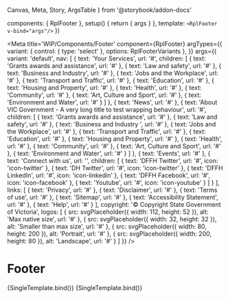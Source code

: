   Canvas,
  Meta,
  Story,
  ArgsTable
} from '@storybook/addon-docs'

  components: { RplFooter },
  setup() {
    return { args }
  },
  template: `<RplFooter v-bind="args"/>`
})

<Meta
  title='WIP/Components/Footer'
  component={RplFooter}
  argTypes={{
    variant: {
      control: { type: 'select' },
      options: RplFooterVariants
    },
  }}
  args={{
  variant: 'default',
  nav: [
    {
      text: 'Your Services',
      url: '#',
      children: [
        {
          text: 'Grants awards and assistance',
          url: '#'
        },
        {
          text: 'Law and safety',
          url: '#'
        },
        {
          text: 'Business and Industry',
          url: '#'
        },
        {
          text: 'Jobs and the Workplace',
          url: '#'
        },
        {
          text: 'Transport and Traffic',
          url: '#'
        },
        {
          text: 'Education',
          url: '#'
        },
        {
          text: 'Housing and Property',
          url: '#'
        },
        {
          text: 'Health',
          url: '#'
        },
        {
          text: 'Community',
          url: '#'
        },
        {
          text: 'Art, Culture and Sport',
          url: '#'
        },
        {
          text: 'Environment and Water',
          url: '#'
        }
      ]
    },
    {
      text: 'News',
      url: '#'
    },
    {
      text: 'About VIC Government - A very long title to test wrapping behaviour',
      url: '#',
      children: [
        {
          text: 'Grants awards and assistance',
          url: '#'
        },
        {
          text: 'Law and safety',
          url: '#'
        },
        {
          text: 'Business and Industry ',
          url: '#'
        },
        {
          text: 'Jobs and the Workplace',
          url: '#'
        },
        {
          text: 'Transport and Traffic',
          url: '#'
        },
        {
          text: 'Education',
          url: '#'
        },
        {
          text: 'Housing and Property',
          url: '#'
        },
        {
          text: 'Health',
          url: '#'
        },
        {
          text: 'Community',
          url: '#'
        },
        {
          text: 'Art, Culture and Sport',
          url: '#'
        },
        {
          text: 'Environment and Water',
          url: '#'
        }
      ]
    },
    {
      text: 'Events',
      url: '#'
    },
    {
      text: 'Connect with us',
      url: '',
      children: [
        {
          text: 'DFFH Twitter',
          url: '#',
          icon: 'icon-twitter'
        },
        {
          text: 'DH Twitter',
          url: '#',
          icon: 'icon-twitter'
        },
        {
          text: 'DFFH LinkedIn',
          url: '#',
          icon: 'icon-linkedin'
        },
        {
          text: 'DFFH Facebook',
          url: '#',
          icon: 'icon-facebook'
        },
        {
          text: 'Youtube',
          url: '#',
          icon: 'icon-youtube'
        }
      ]
    }
  ],
  links: [
    {
      text: 'Privacy',
      url: '#'
    },
    {
      text: 'Disclaimer',
      url: '#'
    },
    {
      text: 'Terms of use',
      url: '#'
    },
    {
      text: 'Sitemap',
      url: '#'
    },
    {
      text: 'Accessibility Statement',
      url: '#'
    },
    {
      text: 'Help',
      url: '#'
    }
  ],
  copyright: '© Copyright State Government of Victoria',
  logos: [
    {
      src: svgPlaceholder({ width: 112, height: 52 }),
      alt: 'Max native size',
      url: '#'
    },
    {
      src: svgPlaceholder({ width: 32, height: 32 }),
      alt: 'Smaller than max size',
      url: '#'
    },
    {
      src: svgPlaceholder({ width: 80, height: 200 }),
      alt: 'Portrait',
      url: '#'
    },
    {
      src: svgPlaceholder({ width: 200, height: 80 }),
      alt: 'Landscape',
      url: '#'
    }
  ]
}}
/>

# Footer

<ArgsTable of={RplFooter} />

<Canvas>
  <Story
    name='Default'
    play={a11yStoryCheck}
    parameters={{
      layout: 'fullscreen',
      chromatic: {
        viewports: [bpMin.s - 100, bpMin.s, bpMin.m, bpMin.l, bpMin.xl]
      }
    }}
  >
    {SingleTemplate.bind()}
  </Story>
    <Story
    name='Neutral'
    play={a11yStoryCheck}
    parameters={{
      layout: 'fullscreen',
    }}
    args={{
      variant: 'neutral'
    }}
  >
    {SingleTemplate.bind()}
  </Story>
</Canvas>
